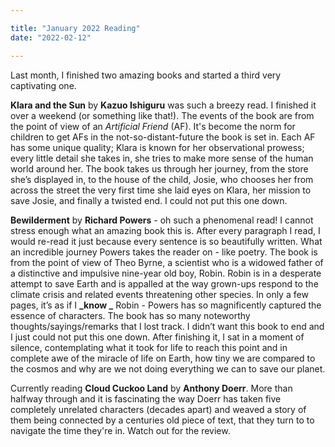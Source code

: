 ```yaml
---

title: "January 2022 Reading"
date: "2022-02-12"

---
```


Last month, I finished two amazing books and started a third very captivating one. 

**Klara and the Sun** by **Kazuo Ishiguru** was such a breezy read. I finished it over a weekend (or something like that!). 
The events of the book are from the point of view of an _Artificial Friend_ (AF). It's become the norm for children to get AFs 
in the not-so-distant-future the book is set in.  Each AF has some unique quality; Klara is known for her observational prowess; 
every little detail she takes in, she tries to make more sense of the human world around her. The book takes us through her journey, 
from the store she’s displayed in, to the house of the child, Josie, who chooses her from across the street the very first time she 
laid eyes on Klara, her mission to save Josie, and finally a twisted end. I could not put this one down.

**Bewilderment** by **Richard Powers** - oh such a phenomenal read! I cannot stress enough what an amazing book this is. 
After every paragraph I read, I would re-read it just because every sentence is so beautifully written. What an incredible 
journey Powers takes the reader on - like poetry. The book is from the point of view of Theo Byrne, a scientist who is a widowed 
father of a distinctive and impulsive nine-year old boy, Robin. Robin is in a desperate attempt to save Earth and is appalled at 
the way grown-ups respond to the climate crisis and related events threatening other species. In only a few pages, it’s as if 
I **_know _** Robin - Powers has so magnificently captured the essence of characters. The book has so many noteworthy 
thoughts/sayings/remarks that I lost track. I didn’t want this book to end and I just could not put this one down. 
After finishing it, I sat in a moment of silence, contemplating what it took for life to reach this point and in complete awe of the 
miracle of life on Earth, how tiny we are compared to the cosmos and why are we not doing everything we can to save our planet. 


Currently reading **Cloud Cuckoo Land** by **Anthony Doerr**. More than halfway through and it is fascinating the way Doerr has taken 
five completely unrelated characters (decades apart) and weaved a story of them being connected by a centuries old piece of text, 
that they turn to to navigate the time they're in. Watch out for the review. 

 

